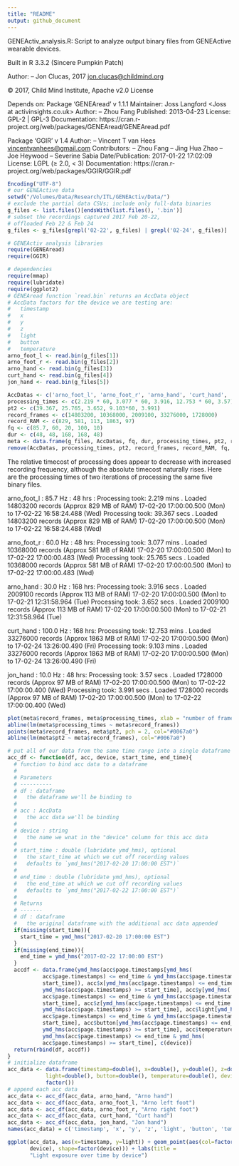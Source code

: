 ```yaml
---
title: "README"
output: github_document
---
```


GENEActiv_analysis.R: Script to analyze output binary files from GENEActive wearable devices.

Built in R 3.3.2 (Sincere Pumpkin Patch)
 
Author:
   – Jon Clucas, 2017 <jon.clucas@childmind.org>
  
© 2017, Child Mind Institute, Apache v2.0 License
  
Depends on:
  Package 'GENEAread' v 1.1.1
    Maintainer:
      Joss Langford <Joss at activinsights.co.uk>
    Author:
      – Zhou Fang
  Published: 2013-04-23
  License: GPL-2 | GPL-3
  Documentation:
    https://cran.r-project.org/web/packages/GENEAread/GENEAread.pdf
      
  Package 'GGIR' v 1.4
    Author:
      – Vincent T van Hees <vincentvanhees@gmail.com>
    Contributors:
      – Zhou Fang
      – Jing Hua Zhao
      – Joe Heywood
      – Severine Sabia
    Date/Publication: 2017-01-22 17:02:09
    License: LGPL (≥ 2.0, < 3)
    Documentation:
      https://cran.r-project.org/web/packages/GGIR/GGIR.pdf

```r
Encoding("UTF-8")
# our GENEActive data
setwd("/Volumes/Data/Research/ITL/GENEActiv/Data/")
# exclude the partial data CSVs; include only full-data binaries
g_files <- list.files()[endsWith(list.files(), '.bin')]
# subset the recordings captured 2017 Feb 20-22,
# offloaded Feb 22 & Feb 24
g_files <- g_files[grepl('02-22', g_files) | grepl('02-24', g_files)]

# GENEActiv analysis libraries
require(GENEAread)
require(GGIR)

# dependencies
require(mmap)
require(lubridate)
require(ggplot2)
# GENEAread function `read.bin` returns an AccData object
# AccData factors for the device we are testing are:
#   timestamp
#   x
#   y
#   z
#   light
#   button
#   temperature
arno_foot_l <- read.bin(g_files[1])
arno_foot_r <- read.bin(g_files[2])
arno_hand <- read.bin(g_files[3])
curt_hand <- read.bin(g_files[4])
jon_hand <- read.bin(g_files[5])

AccDatas <- c('arno_foot_l', 'arno_foot_r', 'arno_hand', 'curt_hand', 'jon_hand')
processing_times <- c(2.219 * 60, 3.077 * 60, 3.916, 12.753 * 60, 3.57)
pt2 <- c(39.367, 25.765, 3.652, 9.103*60, 3.991)
record_frames <- c(14803200, 10368000, 2009100, 33276000, 1728000)
record_RAM <- c(829, 581, 113, 1863, 97)
fq <- c(85.7, 60, 20, 100, 10)
dur <- c(48, 48, 168, 168, 48)
meta <- data.frame(g_files, AccDatas, fq, dur, processing_times, pt2, record_frames, record_RAM)
remove(AccDatas, processing_times, pt2, record_frames, record_RAM, fq, dur)
```

The relative timecost of processing does appear to decrease with increased recording frequency, although the absolute timecost naturally rises. Here are the processing times of two iterations of processing the same five binary files.

arno_foot_l : 85.7 Hz : 48 hrs :
Processing took: 2.219 mins .
Loaded 14803200 records (Approx  829 MB of RAM)
17-02-20 17:00:00.500 (Mon)  to  17-02-22 16:58:24.488 (Wed) 
Processing took: 39.367 secs .
Loaded 14803200 records (Approx  829 MB of RAM)
17-02-20 17:00:00.500 (Mon)  to  17-02-22 16:58:24.488 (Wed) 

arno_foot_r : 60.0 Hz : 48 hrs:
Processing took: 3.077 mins .
Loaded 10368000 records (Approx  581 MB of RAM)
17-02-20 17:00:00.500 (Mon)  to  17-02-22 17:00:00.483 (Wed) 
Processing took: 25.765 secs .
Loaded 10368000 records (Approx  581 MB of RAM)
17-02-20 17:00:00.500 (Mon)  to  17-02-22 17:00:00.483 (Wed) 

arno_hand : 30.0 Hz : 168 hrs:
Processing took: 3.916 secs .
Loaded 2009100 records (Approx  113 MB of RAM)
17-02-20 17:00:00.500 (Mon)  to  17-02-21 12:31:58.964 (Tue) 
Processing took: 3.652 secs .
Loaded 2009100 records (Approx  113 MB of RAM)
17-02-20 17:00:00.500 (Mon)  to  17-02-21 12:31:58.964 (Tue)

curt_hand : 100.0 Hz : 168 hrs:
Processing took: 12.753 mins .
Loaded 33276000 records (Approx  1863 MB of RAM)
17-02-20 17:00:00.500 (Mon)  to  17-02-24 13:26:00.490 (Fri)
Processing took: 9.103 mins .
Loaded 33276000 records (Approx  1863 MB of RAM)
17-02-20 17:00:00.500 (Mon)  to  17-02-24 13:26:00.490 (Fri) 

jon_hand : 10.0 Hz : 48 hrs:
Processing took: 3.57 secs .
Loaded 1728000 records (Approx  97 MB of RAM)
17-02-20 17:00:00.500 (Mon)  to  17-02-22 17:00:00.400 (Wed) 
Processing took: 3.991 secs .
Loaded 1728000 records (Approx  97 MB of RAM)
17-02-20 17:00:00.500 (Mon)  to  17-02-22 17:00:00.400 (Wed) 

```r
plot(meta$record_frames, meta$processing_times, xlab = "number of frames captured", ylab = "processing time", main="Processing Time by number of frames captured, 2 trials")
abline(lm(meta$processing_times ~ meta$record_frames))
points(meta$record_frames, meta$pt2, pch = 2, col="#0067a0")
abline(lm(meta$pt2 ~ meta$record_frames), col="#0067a0")
```

```r
# put all of our data from the same time range into a single dataframe
acc_df <- function(df, acc, device, start_time, end_time){
  # function to bind acc data to a dataframe
  # 
  # Parameters
  # ----------
  # df : dataframe
  #   the dataframe we'll be binding to
  # 
  # acc : AccData
  #   the acc data we'll be binding
  #   
  # device : string
  #   the name we wnat in the "device" column for this acc data
  # 
  # start_time : double (lubridate ymd_hms), optional
  #   the start_time at which we cut off recording values
  #   defaults to `ymd_hms("2017-02-20 17:00:00 EST")`
  #   
  # end_time : double (lubridate ymd_hms), optional
  #   the end_time at which we cut off recording values
  #   defaults to `ymd_hms("2017-02-22 17:00:00 EST")`
  # 
  # Returns
  # -------
  # df : dataframe
  #   the original dataframe with the additional acc data appended
  if(missing(start_time)){
    start_time = ymd_hms("2017-02-20 17:00:00 EST")
  }
  if(missing(end_time)){
    end_time = ymd_hms("2017-02-22 17:00:00 EST")
  }
  accdf <- data.frame(ymd_hms(acc$page.timestamps[ymd_hms(
           acc$page.timestamps) <= end_time & ymd_hms(acc$page.timestamps) >= 
           start_time]), acc$x[ymd_hms(acc$page.timestamps) <= end_time & 
           ymd_hms(acc$page.timestamps) >= start_time], acc$y[ymd_hms(
           acc$page.timestamps) <= end_time & ymd_hms(acc$page.timestamps) >= 
           start_time], acc$z[ymd_hms(acc$page.timestamps) <= end_time &
           ymd_hms(acc$page.timestamps) >= start_time], acc$light[ymd_hms(
           acc$page.timestamps) <= end_time & ymd_hms(acc$page.timestamps) >= 
           start_time], acc$button[ymd_hms(acc$page.timestamps) <= end_time & 
           ymd_hms(acc$page.timestamps) >= start_time], acc$temperature[
           ymd_hms(acc$page.timestamps) <= end_time & ymd_hms(
           acc$page.timestamps) >= start_time], c(device))
  return(rbind(df, accdf))
}
# initialize dataframe
acc_data <- data.frame(timestamp=double(), x=double(), y=double(), z=double(), 
            light=double(), button=double(), temperature=double(), device=
            factor())
# append each acc data
acc_data <- acc_df(acc_data, arno_hand, "Arno hand")
acc_data <- acc_df(acc_data, arno_foot_l, "Arno left foot")
acc_data <- acc_df(acc_data, arno_foot_r, "Arno right foot")
acc_data <- acc_df(acc_data, curt_hand, "Curt hand")
acc_data <- acc_df(acc_data, jon_hand, "Jon hand")
names(acc_data) = c('timestamp', 'x', 'y', 'z', 'light', 'button', 'temperature', 'device')
```

```r
ggplot(acc_data, aes(x=timestamp, y=light)) + geom_point(aes(col=factor(
       device), shape=factor(device))) + labs(title = 
       "Light exposure over time by device")
```


